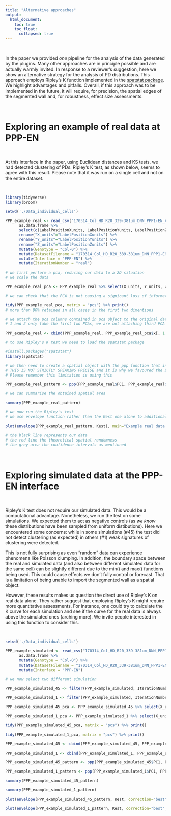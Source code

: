 ```yaml
---
title: "Alternative approaches"
output:
  html_document:
    toc: true
    toc_float:
      collapsed: true
---
```


<!-- Load Zooming library that will enable to click on images and zoom them -->
<script src="https://unpkg.com/zooming/build/zooming.min.js"></script>

<script>
// Listen to images after DOM content is fully loaded
document.addEventListener('DOMContentLoaded', function () {
new Zooming({
// options...
}).listen('.img-zoomable')
})
</script>

<br>

In the paper we provided *one* pipeline for the analysis of the data generated by the plugins. Many other approaches are in principle possible and are actually warmly invited. In response to a reviewer's suggestion, here we show an alternative strategy for the analysis of PD distributions. This approach employs Ripley's K function implemented in the [spatstat package](https://cran.r-project.org/web/packages/spatstat/index.html). We highlight advantages and pitfalls. Overall, if this approach was to be implemented in the future, it will require, for precision, the spatial edges of the segmented wall and, for robustness, effect size assessments.

<br>

# Exploring an example of real data at PPP-EN

<br>

At this interface in the paper, using Euclidean distances and KS tests, we had detected clustering of PDs. Ripley's K test, as shown below, seems to agree with this result. Please note that it was run on a single cell and not on the entire dataset.

<br>

```r

library(tidyverse)
library(broom)

setwd('./Data_individual_cells')

PPP_example_real <- read_csv("170314_Col_HD_R20_339-381um_DNN_PPP1-EN_Ann.csv") %>% 
      as.data.frame %>% 
      select(c(LabelPositionXunits, LabelPositionYunits, LabelPositionZunits)) %>% 
      rename("X_units"="LabelPositionXunits") %>%
      rename("Y_units"="LabelPositionYunits") %>%
      rename("Z_units"="LabelPositionZunits") %>%
      mutate(Genotype = "Col-0") %>%
      mutate(DatasetFilename = "170314_Col_HD_R20_339-381um_DNN_PPP1-EN") %>%
      mutate(Interface = "PPP-EN") %>%
      mutate(IterationNumber = "real")

# we first perform a pca, reducing our data to a 2D situation
# we scale the data 

PPP_example_real_pca <- PPP_example_real %>% select(X_units, Y_units, Z_units) %>% prcomp(scale. = TRUE)

# we can check that the PCA is not causing a signicant loss of information

tidy(PPP_example_real_pca, matrix = "pcs") %>% print() 
# more than 90% retained in all cases in the first two dimentions

# we attach the pca columns contained in pca object to the original data
# 1 and 2 only take the first two PCAs, we are not attaching third PCA

PPP_example_real <- cbind(PPP_example_real, PPP_example_real_pca$x[, 1:2])

# to use Ripley's K test we need to load the spatstat package

#install.packages("spatstat")
library(spatstat)

# we then need to create a spatial object with the ppp function that includes the x and y coordinates of the points (here PC1 and PC2) and also the overall space the points sit in. Because the the segmented wall cannot be easily imported in R here we need to use an approximation of the space obtained with max() and min() functions on PC1 and PC2
# THIS IS NOT STRICTLY SPEAKING PRECISE and it is why we favoured the Euclidean distances approach in the paper, as that approach does not require any surface information.
# Please remember this limitation is using this

PPP_example_real_pattern <- ppp(PPP_example_real$PC1, PPP_example_real$PC2, c(min(PPP_example_real$PC1),max(PPP_example_real$PC1)), c(min(PPP_example_real$PC2),max(PPP_example_real$PC2)))

# we can summarise the obtained spatial area

summary(PPP_example_real_pattern)

# we now run the Ripley's test
# we use envelope function rather than the Kest one alone to additionally determine the significance of the patterns. The function simulates some number of datasets (nsim = ...) by permuting the locations of input data and then obtaining the range of K values across a range of distances for each permuted dataset. The gray area obtained will represent the 95% confidence intervals for complete spatial randomness based on these simulations of data. The correction argument incorporates an edge correction with different potential models 

plot(envelope(PPP_example_real_pattern, Kest), main="Example real data at PPP-EN interface")

# the black line represents our data
# the red line the theoretical spatial randomness 
# the grey area the confidence intervals as mentioned

```

<br>

# Exploring simulated data at the PPP-EN interface

<br>

Ripley's K test does not require our simulated data. This would be a computational advantage. Nonetheless, we run the test on some simulations. We expected them to act as negative controls (as *we know* these distributions have been sampled from uniform distibutions). Here we encountered some concerns: while in some simulations (#45) the test did not detect clustering (as expected) in others (#1) weak signatures of clustering were detected. 

This is not fully surprising as even “random” data can experience phenomena like Poisson clumping. In addition, the boundary space between the real and simulated data (and also between different simulated data for the same cell) can be slightly different due to the min() and max() functions being used. This could cause effects we don’t fully control or forecast. That is a limitation of being unable to import the segmented wall as a spatial object.

However, these results makes us question the direct use of Ripley's K on real data alone. They rather suggest that employing Ripley’s K might require more quantitative assessments. For instance, one could try to calculate the K curve for each simulation and see if the curve for the real data is always above the simulated ones (arching more). We invite people interested in using this function to consider this.

<br>

```r

setwd('./Data_individual_cells')

PPP_example_simulated <- read_csv("170314_Col_HD_R20_339-381um_DNN_PPP1-EN_random_points.csv") %>% 
      as.data.frame %>% 
      mutate(Genotype = "Col-0") %>%
      mutate(DatasetFilename = "170314_Col_HD_R20_339-381um_DNN_PPP1-EN") %>%
      mutate(Interface = "PPP-EN")

# we now select two different simulation

PPP_example_simulated_45 <- filter(PPP_example_simulated, IterationNumber=="45")

PPP_example_simulated_1 <- filter(PPP_example_simulated, IterationNumber=="1")

PPP_example_simulated_45_pca <- PPP_example_simulated_45 %>% select(X_units, Y_units, Z_units) %>% prcomp(scale. = TRUE)

PPP_example_simulated_1_pca <- PPP_example_simulated_1 %>% select(X_units, Y_units, Z_units) %>% prcomp(scale. = TRUE)

tidy(PPP_example_simulated_45_pca, matrix = "pcs") %>% print() 

tidy(PPP_example_simulated_1_pca, matrix = "pcs") %>% print()

PPP_example_simulated_45 <- cbind(PPP_example_simulated_45, PPP_example_simulated_45_pca$x[, 1:2])

PPP_example_simulated_1 <- cbind(PPP_example_simulated_1, PPP_example_simulated_1_pca$x[, 1:2])

PPP_example_simulated_45_pattern <- ppp(PPP_example_simulated_45$PC1, PPP_example_simulated_45$PC2, c(min(PPP_example_simulated_45$PC1),max(PPP_example_simulated_45$PC1)), c(min(PPP_example_simulated_45$PC2),max(PPP_example_simulated_45$PC2)))

PPP_example_simulated_1_pattern <- ppp(PPP_example_simulated_1$PC1, PPP_example_simulated_1$PC2, c(min(PPP_example_simulated_1$PC1),max(PPP_example_simulated_1$PC1)), c(min(PPP_example_simulated_1$PC2),max(PPP_example_simulated_1$PC2)))

summary(PPP_example_simulated_45_pattern)

summary(PPP_example_simulated_1_pattern)

plot(envelope(PPP_example_simulated_45_pattern, Kest, correction="best", nsim = 1000), main="Example simulated data #45 at PPP-EN interface")

plot(envelope(PPP_example_simulated_1_pattern, Kest, correction="best", nsim = 1000), main="Example simulated data #1 at PPP-EN interface")

```